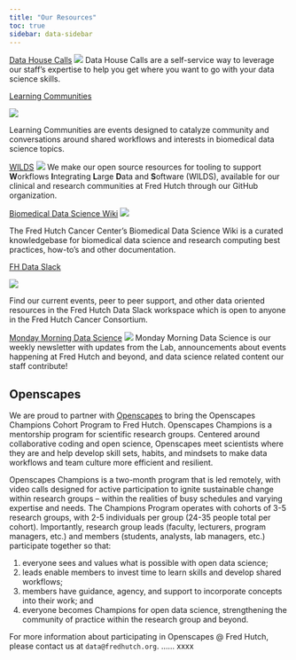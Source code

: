 ```yaml
---
title: "Our Resources"
toc: true
sidebar: data-sidebar
---
```





:::: {layout-ncol=3}
::: {#first-column}

[Data House Calls](programs/dhc.qmd)
![](img/DaSLHouseCalls-lucy.png)
Data House Calls are a self-service way to leverage our staff's expertise to help you get where you want to go with your data science skills.

:::

::: {#second-column}
[Learning Communities](programs/communities.qmd)

![](img/learning_comm.png)

Learning Communities are events designed to catalyze community and conversations around shared workflows and interests in biomedical data science topics.

:::

::: {#third-column}

[WILDS](programs/wilds.qmd)
![](img/WILDS_V3 Square.png)
We make our open source resources for tooling to support **W**orkflows **I**ntegrating **L**arge **D**ata and **S**oftware (WILDS), available for our clinical and research communities at Fred Hutch through our GitHub organization.

:::
::::




:::: {layout-ncol=3 text-align=center}
::: {#first-column}

[Biomedical Data Science Wiki](programs/sciwiki.qmd)
![](img/wiki.jpg)

The Fred Hutch Cancer Center's Biomedical Data Science Wiki is a curated knowledgebase for biomedical data science and research computing best practices, how-to's and other documentation.
:::

::: {#second-column}
[FH Data Slack](https://join.slack.com/t/fhdata/signup)

![](img/fh-data.png)

Find our current events, peer to peer support, and other data oriented resources in the Fred Hutch Data Slack workspace which is open to anyone in the Fred Hutch Cancer Consortium.
:::

::: {#third-column}

[Monday Morning Data Science](https://fhdata.substack.com/)
![](img/substack.png)
Monday Morning Data Science is our weekly newsletter with updates from the Lab, announcements about events happening at Fred Hutch and beyond, and data science related content our staff contribute!
:::
::::


## Openscapes
We are proud to partner with [Openscapes](https://www.openscapes.org/) to bring the Openscapes Champions Cohort Program to Fred Hutch. Openscapes
Champions is a mentorship program for scientific research groups. Centered
around collaborative coding and open science, Openscapes meet scientists where
they are and help develop skill sets, habits, and mindsets to make data
workflows and team culture more efficient and resilient.

Openscapes Champions is a two-month program that is led remotely, with video
calls designed for active participation to ignite sustainable change within
research groups – within the realities of busy schedules and varying expertise
and needs. The Champions Program operates with cohorts of 3-5 research groups,
with 2-5 individuals per group (24-35 people total per cohort). Importantly,
research group leads (faculty, lecturers, program managers, etc.) and members
(students, analysts, lab managers, etc.) participate together so that:


1) everyone sees and values what is possible with open data science;
2) leads enable members to invest time to learn skills and develop shared workflows;
3) members have guidance, agency, and support to incorporate concepts into
their work; and
4) everyone becomes Champions for open data science,
strengthening the community of practice within the research group and beyond.

For more information about participating in Openscapes @ Fred Hutch, please
contact us at `data@fredhutch.org`. ...... xxxx
